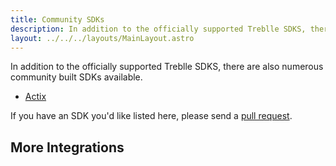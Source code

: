```yaml
---
title: Community SDKs
description: In addition to the officially supported Treblle SDKS, there are also numerous community built SDKs available.
layout: ../../../layouts/MainLayout.astro
---
```



In addition to the officially supported Treblle SDKS, there are also numerous community built SDKs available.

- <a href="https://github.com/barrage/actix-treblle" target="_blank">
    Actix
  </a>

If you have an SDK you'd like listed here, please send a <a href="https://github.com/Treblle/docs/tree/main/src/pages/en/integrations/community-sdks.md" target="_blank">pull request</a>.

## More Integrations

<TreblleIntegrations />
